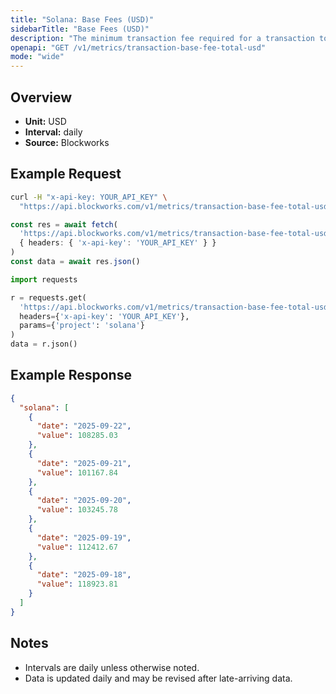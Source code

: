 ```yaml
---
title: "Solana: Base Fees (USD)"
sidebarTitle: "Base Fees (USD)"
description: "The minimum transaction fee required for a transaction to be included in a block"
openapi: "GET /v1/metrics/transaction-base-fee-total-usd"
mode: "wide"
---
```


## Overview

- **Unit:** USD
- **Interval:** daily
- **Source:** Blockworks

## Example Request

<CodeGroup>

```bash cURL
curl -H "x-api-key: YOUR_API_KEY" \
  "https://api.blockworks.com/v1/metrics/transaction-base-fee-total-usd?project=solana"
```

```typescript TypeScript
const res = await fetch(
  'https://api.blockworks.com/v1/metrics/transaction-base-fee-total-usd?project=solana',
  { headers: { 'x-api-key': 'YOUR_API_KEY' } }
)
const data = await res.json()
```

```python Python
import requests

r = requests.get(
  'https://api.blockworks.com/v1/metrics/transaction-base-fee-total-usd',
  headers={'x-api-key': 'YOUR_API_KEY'},
  params={'project': 'solana'}
)
data = r.json()
```

</CodeGroup>

## Example Response

```json
{
  "solana": [
    {
      "date": "2025-09-22",
      "value": 108285.03
    },
    {
      "date": "2025-09-21",
      "value": 101167.84
    },
    {
      "date": "2025-09-20",
      "value": 103245.78
    },
    {
      "date": "2025-09-19",
      "value": 112412.67
    },
    {
      "date": "2025-09-18",
      "value": 118923.81
    }
  ]
}
```

## Notes
- Intervals are daily unless otherwise noted.
- Data is updated daily and may be revised after late-arriving data.